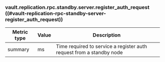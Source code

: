 ### vault.replication.rpc.standby.server.register_auth_request ((#vault-replication-rpc-standby-server-register_auth_request))

Metric type | Value | Description
----------- | ----- | -----------
summary     | ms    | Time required to service a register auth request from a standby node